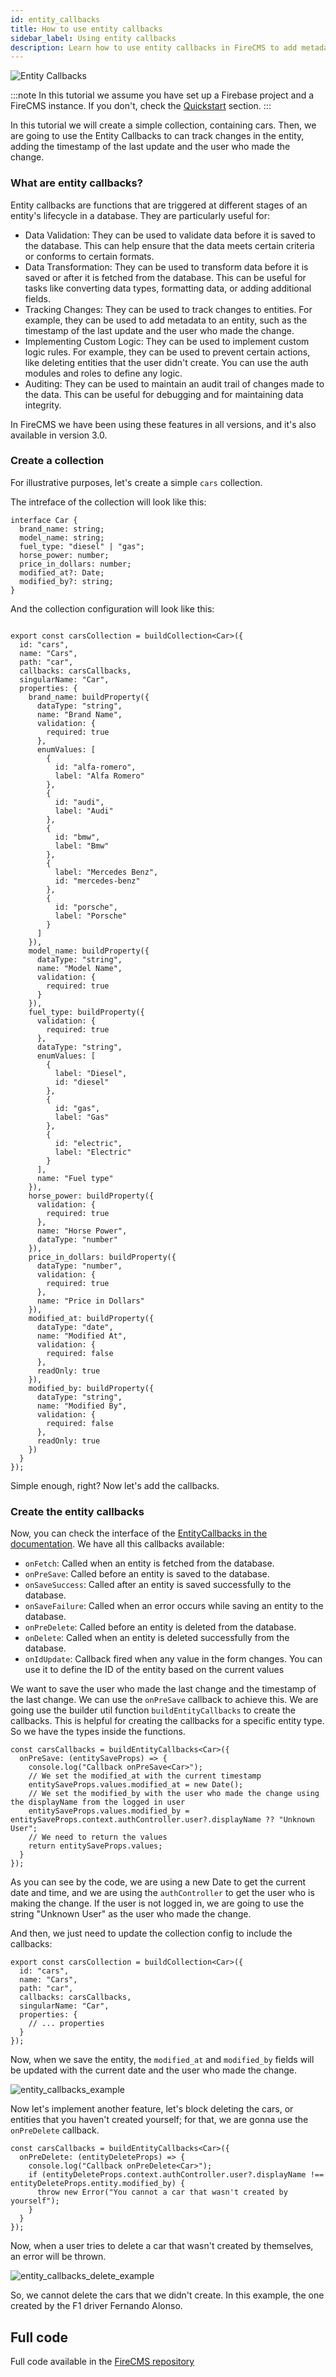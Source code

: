 ```yaml
---
id: entity_callbacks
title: How to use entity callbacks
sidebar_label: Using entity callbacks
description: Learn how to use entity callbacks in FireCMS to add metadata to your entities such as metadata or implement custom logic rules.
---
```


![Entity Callbacks](/img/recipes/entity_callbacks.png)

:::note
In this tutorial we assume you have set up a Firebase project and a FireCMS
instance. If you don't, check the [Quickstart](customization_quickstart.mdx) section.
:::

In this tutorial we will create a simple collection, containing cars. Then, we are going to use the Entity Callbacks to can track changes in the entity, adding the timestamp of the last update and the user who made the change.

### What are entity callbacks?

Entity callbacks are functions that are triggered at different stages of an entity's lifecycle in a database. They are particularly useful for:
- Data Validation: They can be used to validate data before it is saved to the database. This can help ensure that the data meets certain criteria or conforms to certain formats.
- Data Transformation: They can be used to transform data before it is saved or after it is fetched from the database. This can be useful for tasks like converting data types, formatting data, or adding additional fields.
- Tracking Changes: They can be used to track changes to entities. For example, they can be used to add metadata to an entity, such as the timestamp of the last update and the user who made the change.
- Implementing Custom Logic: They can be used to implement custom logic rules. For example, they can be used to prevent certain actions, like deleting entities that the user didn't create. You can use the auth modules and roles to define any logic.
- Auditing: They can be used to maintain an audit trail of changes made to the data. This can be useful for debugging and for maintaining data integrity.

In FireCMS we have been using these features in all versions, and it's also available in version 3.0.

### Create a collection

For illustrative purposes, let's create a simple `cars` collection.

The intreface of the collection will look like this:

```tsx
interface Car {
  brand_name: string;
  model_name: string;
  fuel_type: "diesel" | "gas";
  horse_power: number;
  price_in_dollars: number;
  modified_at?: Date;
  modified_by?: string;
}
```

And the collection configuration will look like this:

```tsx

export const carsCollection = buildCollection<Car>({
  id: "cars",
  name: "Cars",
  path: "car",
  callbacks: carsCallbacks,
  singularName: "Car",
  properties: {
    brand_name: buildProperty({
      dataType: "string",
      name: "Brand Name",
      validation: {
        required: true
      },
      enumValues: [
        {
          id: "alfa-romero",
          label: "Alfa Romero"
        },
        {
          id: "audi",
          label: "Audi"
        },
        {
          id: "bmw",
          label: "Bmw"
        },
        {
          label: "Mercedes Benz",
          id: "mercedes-benz"
        },
        {
          id: "porsche",
          label: "Porsche"
        }
      ]
    }),
    model_name: buildProperty({
      dataType: "string",
      name: "Model Name",
      validation: {
        required: true
      }
    }),
    fuel_type: buildProperty({
      validation: {
        required: true
      },
      dataType: "string",
      enumValues: [
        {
          label: "Diesel",
          id: "diesel"
        },
        {
          id: "gas",
          label: "Gas"
        },
        {
          id: "electric",
          label: "Electric"
        }
      ],
      name: "Fuel type"
    }),
    horse_power: buildProperty({
      validation: {
        required: true
      },
      name: "Horse Power",
      dataType: "number"
    }),
    price_in_dollars: buildProperty({
      dataType: "number",
      validation: {
        required: true
      },
      name: "Price in Dollars"
    }),
    modified_at: buildProperty({
      dataType: "date",
      name: "Modified At",
      validation: {
        required: false
      },
      readOnly: true
    }),
    modified_by: buildProperty({
      dataType: "string",
      name: "Modified By",
      validation: {
        required: false
      },
      readOnly: true
    })
  }
});

```


Simple enough, right? Now let's add the callbacks. 

### Create the entity callbacks

Now, you can check the interface of the [EntityCallbacks in the documentation](/docs/collections/callbacks). We have all this callbacks available:
- `onFetch`: Called when an entity is fetched from the database.
- `onPreSave`: Called before an entity is saved to the database.
- `onSaveSuccess`: Called after an entity is saved successfully to the database.
- `onSaveFailure`: Called when an error occurs while saving an entity to the database.
- `onPreDelete`: Called before an entity is deleted from the database.
- `onDelete`: Called when an entity is deleted successfully from the database.
- `onIdUpdate`: Callback fired when any value in the form changes. You can use it to define the ID of the entity based on the current values

We want to save the user who made the last change and the timestamp of the last change. We can use the `onPreSave` callback to achieve this. We are going use the builder util function `buildEntityCallbacks` to create the callbacks. This is helpful for creating the callbacks for a specific entity type. So we have the types inside the functions.

```tsx
const carsCallbacks = buildEntityCallbacks<Car>({
  onPreSave: (entitySaveProps) => {
    console.log("Callback onPreSave<Car>");
    // We set the modified_at with the current timestamp
    entitySaveProps.values.modified_at = new Date();
    // We set the modified_by with the user who made the change using the displayName from the logged in user
    entitySaveProps.values.modified_by = entitySaveProps.context.authController.user?.displayName ?? "Unknown User";
    // We need to return the values
    return entitySaveProps.values;
  }
});
```

As you can see by the code, we are using a new Date to get the current date and time, and we are using the `authController` to get the user who is making the change. If the user is not logged in, we are going to use the string "Unknown User" as the user who made the change.

And then, we just need to update the collection config to include the callbacks:

```tsx
export const carsCollection = buildCollection<Car>({
  id: "cars",
  name: "Cars",
  path: "car",
  callbacks: carsCallbacks,
  singularName: "Car",
  properties: {
    // ... properties
  }
});
```

Now, when we save the entity, the `modified_at` and `modified_by` fields will be updated with the current date and the user who made the change.

![entity_callbacks_example](/img/recipes/entity_callbacks.png)


Now let's implement another feature, let's block deleting the cars, or entities that you haven't created yourself; for that, we are gonna use the `onPreDelete` callback.

```tsx
const carsCallbacks = buildEntityCallbacks<Car>({
  onPreDelete: (entityDeleteProps) => {
    console.log("Callback onPreDelete<Car>");
    if (entityDeleteProps.context.authController.user?.displayName !== entityDeleteProps.entity.modified_by) {
      throw new Error("You cannot a car that wasn't created by yourself");
    }
  }
});
```

Now, when a user tries to delete a car that wasn't created by themselves, an error will be thrown.


![entity_callbacks_delete_example](/img/recipes/entity_callbacks_delete.png)

So, we cannot delete the cars that we didn't create. In this example, the one created by the F1 driver Fernando Alonso.


## Full code

Full code available in the [FireCMS repository](https://github.com/marianmoldovan/firecms-entity-callbacks-cars)
